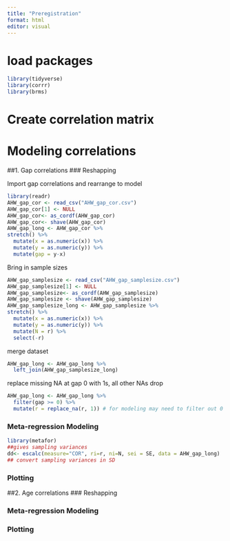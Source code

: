 ```yaml
---
title: "Preregistration"
format: html
editor: visual
---
```


# load packages

```r
library(tidyverse)
library(corrr)
library(brms)

```

# Create correlation matrix

# Modeling correlations

##1. Gap correlations 
### Reshapping

Import gap correlations and rearrange to model

```r
library(readr)
AHW_gap_cor <- read_csv("AHW_gap_cor.csv")
AHW_gap_cor[1] <- NULL
AHW_gap_cor<- as_cordf(AHW_gap_cor)
AHW_gap_cor<- shave(AHW_gap_cor)
AHW_gap_long <- AHW_gap_cor %>% 
stretch() %>% 
  mutate(x = as.numeric(x)) %>% 
  mutate(y = as.numeric(y)) %>% 
  mutate(gap = y-x)

```


Bring in sample sizes
```r
AHW_gap_samplesize <- read_csv("AHW_gap_samplesize.csv")
AHW_gap_samplesize[1] <- NULL
AHW_gap_samplesize<- as_cordf(AHW_gap_samplesize)
AHW_gap_samplesize <- shave(AHW_gap_samplesize)
AHW_gap_samplesize_long <- AHW_gap_samplesize %>% 
stretch() %>% 
  mutate(x = as.numeric(x)) %>% 
  mutate(y = as.numeric(y)) %>% 
  mutate(N = r) %>% 
  select(-r)
```

merge dataset
```r
AHW_gap_long <- AHW_gap_long %>% 
  left_join(AHW_gap_samplesize_long)
```

replace missing NA at gap 0 with 1s, all other NAs drop

```r
AHW_gap_long <- AHW_gap_long %>% 
  filter(gap >= 0) %>% 
  mutate(r = replace_na(r, 1)) # for modeling may need to filter out 0 gaps. 
```

### Meta-regression Modeling

```r
library(metafor)
##gives sampling variances
dd<- escalc(measure="COR", ri=r, ni=N, sei = SE, data = AHW_gap_long)
## convert sampling variances in SD

```



### Plotting


##2. Age correlations
### Reshapping

### Meta-regression Modeling

### Plotting

